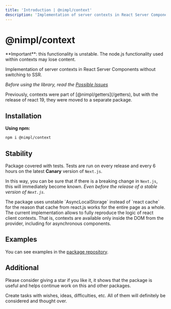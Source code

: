 ```yaml
---
title: 'Introduction | @nimpl/context'
description: 'Implementation of server contexts in React Server Components without switching to SSR'
---
```



# @nimpl/context

<PackageLinks npmName="@nimpl/context" githubName="nimpl-context" />

<Hint>
**Important**: this functionality is unstable. The node.js functionality used within contexts may lose content.
</Hint>

Implementation of server contexts in React Server Components without switching to SSR.

*Before using the library, read the [Possible Issues](/context/possible-issues)*

<Hint>
Previously, contexts were part of [@nimpl/getters](/getters), but with the release of react 19, they were moved to a separate package.
</Hint>

## Installation

**Using npm:**
```sh npm2yarn copy
npm i @nimpl/context
```

## Stability

Package covered with tests. Tests are run on every release and every 6 hours on the latest **Canary** version of `Next.js`.

In this way, you can be sure that if there is a breaking change in `Next.js`, this will immediately become known. *Even before the release of a stable version of `Next.js`.*

<Hint>
The package uses unstable `AsyncLocalStorage` instead of `react cache` for the reason that cache from react.js works for the entire page as a whole.
The current implementation allows to fully reproduce the logic of react client contexts.
That is, contexts are available only inside the DOM from the provider, including for asynchronous components.
</Hint>

## Examples

You can see examples in the [package repository](https://github.com/vordgi/nimpl-context/tree/main/examples).

## Additional

Please consider giving a star if you like it, it shows that the package is useful and helps continue work on this and other packages.

Create tasks with wishes, ideas, difficulties, etc. All of them will definitely be considered and thought over.
